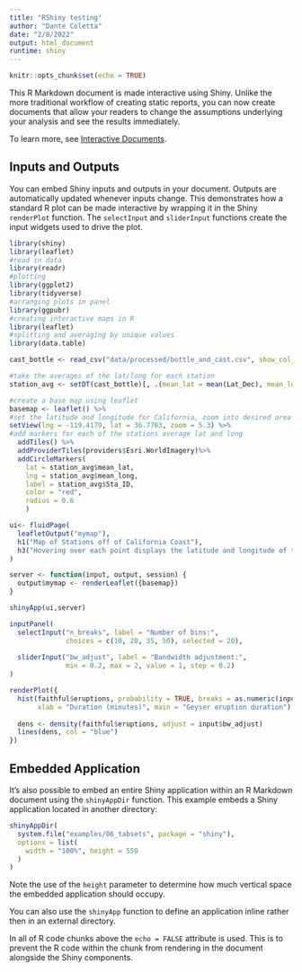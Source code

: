 ```yaml
---
title: "RShiny testing"
author: "Dante Coletta"
date: "2/8/2022"
output: html_document
runtime: shiny
---
```


```r
knitr::opts_chunk$set(echo = TRUE)
```

This R Markdown document is made interactive using Shiny. Unlike the more traditional workflow of creating static reports, you can now create documents that allow your readers to change the assumptions underlying your analysis and see the results immediately. 

To learn more, see [Interactive Documents](http://rmarkdown.rstudio.com/authoring_shiny.html).

## Inputs and Outputs

You can embed Shiny inputs and outputs in your document. Outputs are automatically updated whenever inputs change.  This demonstrates how a standard R plot can be made interactive by wrapping it in the Shiny `renderPlot` function. The `selectInput` and `sliderInput` functions create the input widgets used to drive the plot.

```r
library(shiny)
library(leaflet)
#read in data 
library(readr)
#plotting 
library(ggplot2)
library(tidyverse)
#arranging plots in panel
library(ggpubr)
#creating interactive maps in R 
library(leaflet)
#splitting and averaging by unique values
library(data.table)
```


```r
cast_bottle <- read_csv("data/processed/bottle_and_cast.csv", show_col_types = FALSE)

#take the averages of the lat/long for each station 
station_avg <- setDT(cast_bottle)[, .(mean_lat = mean(Lat_Dec), mean_long = mean(Lon_Dec)), by = Sta_ID]
```


```r
#create a base map using leaflet 
basemap <- leaflet() %>% 
#set the latitude and longitude for California, zoom into desired area 
setView(lng = -119.4179, lat = 36.7783, zoom = 5.3) %>%
#add markers for each of the stations average lat and long 
  addTiles() %>%
  addProviderTiles(providers$Esri.WorldImagery)%>%
  addCircleMarkers(
    lat = station_avg$mean_lat, 
    lng = station_avg$mean_long,
    label = station_avg$Sta_ID, 
    color = "red", 
    radius = 0.6
    )
```


```r
ui<- fluidPage(
  leafletOutput("mymap"),
  h1("Map of Stations off of California Coast"),
  h3("Hovering over each point displays the latitude and longitude of that particular station.")
)

server <- function(input, output, session) {
  output$mymap <- renderLeaflet({basemap})
} 

shinyApp(ui,server)
```


```r
inputPanel(
  selectInput("n_breaks", label = "Number of bins:",
              choices = c(10, 20, 35, 50), selected = 20),
  
  sliderInput("bw_adjust", label = "Bandwidth adjustment:",
              min = 0.2, max = 2, value = 1, step = 0.2)
)

renderPlot({
  hist(faithful$eruptions, probability = TRUE, breaks = as.numeric(input$n_breaks),
       xlab = "Duration (minutes)", main = "Geyser eruption duration")
  
  dens <- density(faithful$eruptions, adjust = input$bw_adjust)
  lines(dens, col = "blue")
})
```

## Embedded Application

It's also possible to embed an entire Shiny application within an R Markdown document using the `shinyAppDir` function. This example embeds a Shiny application located in another directory:

```r
shinyAppDir(
  system.file("examples/06_tabsets", package = "shiny"),
  options = list(
    width = "100%", height = 550
  )
)
```

Note the use of the `height` parameter to determine how much vertical space the embedded application should occupy.

You can also use the `shinyApp` function to define an application inline rather then in an external directory.

In all of R code chunks above the `echo = FALSE` attribute is used. This is to prevent the R code within the chunk from rendering in the document alongside the Shiny components.



